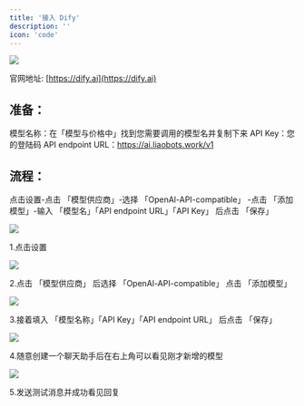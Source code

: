 ```yaml
---
title: '接入 Dify'
description: ''
icon: 'code'
---
```


<img src="/images/dify/dify-icon.jpg" />

官网地址: [https://dify.ai](https://dify.ai)

## 准备：

模型名称：在「模型与价格中」找到您需要调用的模型名并复制下来
API Key：您的登陆码
API endpoint URL：https://ai.liaobots.work/v1

## 流程：

点击设置-点击 「模型供应商」-选择 「OpenAl-API-compatible」 -点击 「添加模型」-输入 「模型名」「API endpoint URL」「API Key」 后点击 「保存」

<img src="/images/dify/step-1.jpg" />

1.点击设置

<img src="/images/dify/step-2.jpg" />

2.点击 「模型供应商」 后选择 「OpenAl-API-compatible」 点击 「添加模型」

<img src="/images/dify/step-3.jpg" />

3.接着填入 「模型名称」「API Key」「API endpoint URL」 后点击 「保存」

<img src="/images/dify/step-4.jpg" />

4.随意创建一个聊天助手后在右上角可以看见刚才新增的模型

<img src="/images/dify/step-5.jpg" />

5.发送测试消息并成功看见回复